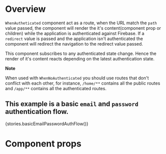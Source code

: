 
<Meta title="Modules/Auth/Components/WhenAuthenticated" component={WhenAuthenticated} />

# Overview

`WhenAutheticated` component act as a route, when the URL match the `path` value passed, the component will render
the it's content(component prop or children) while the application is authenticated against Firebase. If a `redirect` value is passed
and the application isn't authenticated the component will redirect the navigation to the redirect value passed.

This component subscribes to any authenticated state change. Hence the render of it's content reacts depending
on the latest authentication state.

**Note**

When used with `WhenNoAuthenticated` you should use routes that don't conflict with each other, for instance, `/home/**` contains 
all the public routes and `/app/**` contains all the authenticated routes.

## This example is a basic `email` and `password` authentication flow.

<Preview>
    <Story name="WhenAuthenticated">{stories.basicEmailPasswordAuthFlow()}</Story>
</Preview>

# Component props

<Props of={WhenAuthenticated} />
